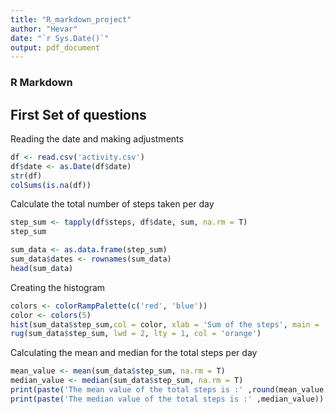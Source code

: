 ```yaml
---
title: "R_markdown_project"
author: "Hevar"
date: "`r Sys.Date()`"
output: pdf_document
---
```

### R Markdown

## First Set of questions 
Reading the date and making adjustments 
```r
df <- read.csv('activity.csv')
df$date <- as.Date(df$date)
str(df)
colSums(is.na(df))
```

Calculate the total number of steps taken per day
```r
step_sum <- tapply(df$steps, df$date, sum, na.rm = T)
step_sum

sum_data <- as.data.frame(step_sum)
sum_data$dates <- rownames(sum_data)
head(sum_data)

```

Creating the histogram
```r
colors <- colorRampPalette(c('red', 'blue'))
color <- colors(5)
hist(sum_data$step_sum,col = color, xlab = 'Sum of the steps', main = 'Total Steps per Day')
rug(sum_data$step_sum, lwd = 2, lty = 1, col = 'orange')
```

Calculating the mean and median for the total steps per day
```r
mean_value <- mean(sum_data$step_sum, na.rm = T)
median_value <- median(sum_data$step_sum, na.rm = T)
print(paste('The mean value of the total steps is :' ,round(mean_value, 2)))
print(paste('The median value of the total steps is :' ,median_value))
```

